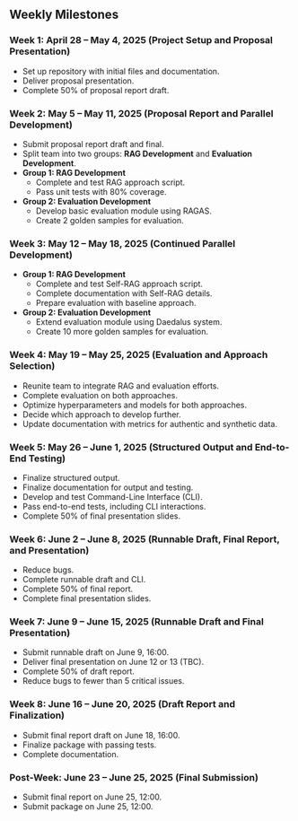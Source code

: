 
## Weekly Milestones

### Week 1: April 28 – May 4, 2025 (Project Setup and Proposal Presentation)
- Set up repository with initial files and documentation.
- Deliver proposal presentation.
- Complete 50% of proposal report draft.

### Week 2: May 5 – May 11, 2025 (Proposal Report and Parallel Development)
- Submit proposal report draft and final.
- Split team into two groups: **RAG Development** and **Evaluation Development**.
- **Group 1: RAG Development**
  - Complete and test RAG approach script.
  - Pass unit tests with 80% coverage.
- **Group 2: Evaluation Development**
  - Develop basic evaluation module using RAGAS.
  - Create 2 golden samples for evaluation.

### Week 3: May 12 – May 18, 2025 (Continued Parallel Development)
- **Group 1: RAG Development**
  - Complete and test Self-RAG approach script.
  - Complete documentation with Self-RAG details.
  - Prepare evaluation with baseline approach.
- **Group 2: Evaluation Development**
  - Extend evaluation module using Daedalus system.
  - Create 10 more golden samples for evaluation.

### Week 4: May 19 – May 25, 2025 (Evaluation and Approach Selection)
- Reunite team to integrate RAG and evaluation efforts.
- Complete evaluation on both approaches.
- Optimize hyperparameters and models for both approaches.
- Decide which approach to develop further.
- Update documentation with metrics for authentic and synthetic data.

### Week 5: May 26 – June 1, 2025 (Structured Output and End-to-End Testing)
- Finalize structured output.
- Finalize documentation for output and testing.
- Develop and test Command-Line Interface (CLI).
- Pass end-to-end tests, including CLI interactions.
- Complete 50% of final presentation slides.

### Week 6: June 2 – June 8, 2025 (Runnable Draft, Final Report, and Presentation)
- Reduce bugs.
- Complete runnable draft and CLI.
- Complete 50% of final report.
- Complete final presentation slides.

### Week 7: June 9 – June 15, 2025 (Runnable Draft and Final Presentation)
- Submit runnable draft on June 9, 16:00.
- Deliver final presentation on June 12 or 13 (TBC).
- Complete 50% of draft report.
- Reduce bugs to fewer than 5 critical issues.

### Week 8: June 16 – June 20, 2025 (Draft Report and Finalization)
- Submit final report draft on June 18, 16:00.
- Finalize package with passing tests.
- Complete documentation.

### Post-Week: June 23 – June 25, 2025 (Final Submission)
- Submit final report on June 25, 12:00.
- Submit package on June 25, 12:00.